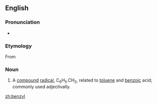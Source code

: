 ==English==

===Pronunciation===
*{{audio|en-us-benzyl.ogg|Audio (US)}}

===Etymology===
From {{confix|benz|yl}}

===Noun===
{{en-noun|-}}

# {{organic chemistry}} A [[compound]] [[radical]], C<sub>6</sub>H<sub>5</sub>.CH<sub>2</sub>, related to [[toluene]] and [[benzoic]] acid; commonly used adjectivally.

[[zh:benzyl]]